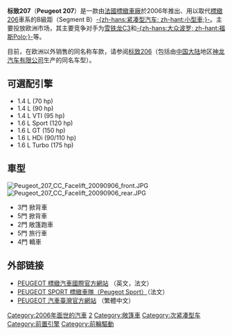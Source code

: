 {{noteTA
|G1=長度單位
}}

{{for|中国大陆生产的东风标致207|标致206}}
{{Infobox Automobile
 | image            = [[File:Peugeot_207_5-Türer_front.JPG|260px]]
 | name             = Peugeot 207<br>標緻207
 | aka              = 
 | manufacturer     = [[標緻汽車|標緻汽車]]
 | parent_company   = 
 | production       = 2006–2012
 | body_style       = 五門轎車<br>[[敞篷車|敞篷車]]
 | layout           = [[前置引擎|前置引擎]] [[前輪驅動|前輪驅動]]
 | platform         = 
 | assembly ={{FRA}}[[普瓦西|普瓦西]]<br>{{ESP}}[[馬德里|馬德里]]<br>{{SVK}}[[特爾納瓦|特爾納瓦]]<br>{{IDN}}[[雅加達|雅加達]]
| wheelbase      = 2,540 毫米
| length         = 4,030 毫米（158.7 英呎）
| width          = 1,748 毫米（68.8 英呎）
| height         = 1,472 毫米（58.0 英呎）
| weight         = 1,280 公斤
| predecessor    = [[標緻206|標緻206]]
| successor      = [[標緻208|標緻208]]
| fuel_economy   = 
| fuel_capacity  = 32 l
| similar        = Citroën C3 Picasso<br>[[Mini_Cooper|Mini Cooper]] S
| designer       = 
| engine           =标致1.4L和1.6L系列
| transmission     = [[無段自動變速器|無段自動變速器]]
}}
'''标致207'''（'''Peugeot 207'''）是一款由[[法國|法國]][[標緻|標緻車廠]]於2006年推出、用以取代[[標緻206|標緻206]]車系的B級距（Segment B）[[小型車|-{zh-hans:紧凑型汽车; zh-hant:小型車;}-]]。主要投放欧洲市场，其主要竞争对手为[[雪铁龙C3|雪铁龙C3]]和[[大众波罗|-{zh-hans:大众波罗; zh-hant:福斯Polo;}-]]等。

目前，在欧洲以外销售的同名称车款，请参阅[[标致206#206+|标致206]]（包括由[[中国大陆|中国大陆]]地区[[神龙汽车有限公司|神龙汽车有限公司]]生产的同名车型）。

== 可選配引擎 ==
*1.4 L (70 hp)
*1.4 L (90 hp)
*1.4 L VTI (95 hp)
*1.6 L Sport (120 hp)
*1.6 L GT (150 hp)
*1.6 L HDi (90/110 hp)
*1.6 L Turbo (175 hp)

== 車型 ==
[[File:Peugeot_207_CC_Facelift_20090906_front.JPG|thumb]]<br>[[File:Peugeot_207_CC_Facelift_20090906_rear.JPG|thumb]]
*3門 掀背車
*5門 掀背車
*2門 敞篷跑車
*5門 旅行車
*4門 轎車

== 外部链接 ==
* [http://www.peugeot.com/en/default.htm PEUGEOT 標緻汽車國際官方網站] {{Wayback|url=http://www.peugeot.com/en/default.htm |date=20120926173415 }}（英文，法文）
* [https://web.archive.org/web/20060703084530/http://www.peugeot-sport.fr/home/default.aspx PEUGEOT SPORT 標緻車隊（Peugeot Sport）]（法文）
* [http://www.peugeot.com.tw/ PEUGEOT 汽車臺灣官方網站] {{Wayback|url=http://www.peugeot.com.tw/ |date=20210115231801 }}（繁體中文）

{{commonscat|Peugeot 207}}

{{Peugeot}}

[[Category:2006年面世的汽車|Category:2006年面世的汽車]]
[[Category:標緻車款|2]]
[[Category:敞篷車|Category:敞篷車]]
[[Category:次紧凑型车|Category:次紧凑型车]]
[[Category:前置引擎|Category:前置引擎]]
[[Category:前輪驅動|Category:前輪驅動]]